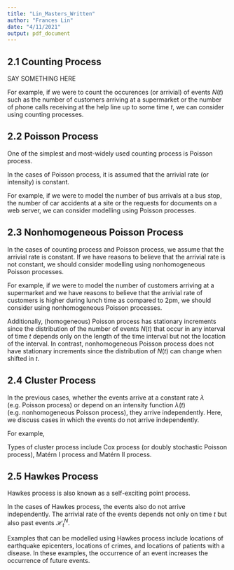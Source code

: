```yaml
---
title: "Lin_Masters_Written"
author: "Frances Lin"
date: "4/11/2021"
output: pdf_document
---
```


## 2.1 Counting Process

SAY SOMETHING HERE

For example, if we were to count  the occurences (or arrivial) of events $N(t)$ such as the number of customers arriving at a supermarket or the number of phone calls receiving at the help line up to some time $t$, we can consider using counting processes.




## 2.2 Poisson Process

One of the simplest and most-widely used counting process is Poisson process. 

In the cases of Poisson process, it is assumed that the arrivial rate (or intensity) is constant. 

For example, if we were to model the number of bus arrivals at a bus stop, the number of car accidents at a site or the requests for documents on a web server, we can consider modelling using Poisson processes.




## 2.3 Nonhomogeneous Poisson Process

In the cases of counting process and Poisson process, we assume that the arrivial rate is constant. If we have reasons to believe that the arrivial rate is not constant, we should consider modelling using nonhomogeneous Poisson processes.

For example, if we were to model the number of customers arriving at a supermarket and we have reasons to believe that the arrivial rate of customers is higher during lunch time as compared to 2pm, we should consider using nonhomogeneous Poisson processes. 

Additionally, (homogeneous) Poisson process has stationary increments since the distribution of the number of events $N(t)$ that occur in any interval of time $t$ depends only on the length of the time interval but not the location of the interval. In contrast, nonhomogeneous Poisson process does not have stationary increments since the distribution of $N(t)$ can change when shifted in $t$. 




## 2.4 Cluster Process

In the previous cases, whether the events arrive at a constant rate $\lambda$ (e.g. Poisson process) or depend on an intensity function $\lambda (t)$ (e.g. nonhomogeneous Poisson process), they arrive independently. Here, we discuss cases in which the events do not arrive independently.

For example, 

Types of cluster process include Cox process (or doubly stochastic Poisson process), Matérn I process and Matérn II process. 




## 2.5 Hawkes Process 

Hawkes process is also known as a self-exciting point process.  

In the cases of Hawkes process, the events also do not arrive independently. The arrivial rate of the events depends not only on time $t$ but also past events $\mathcal{H}_{t}^{N}$. 

Examples that can be modelled using Hawkes process include locations of earthquake epicenters, locations of crimes, and locations of patients with a disease. In these examples, the occurrence of an event increases the occurrence of future events. 



